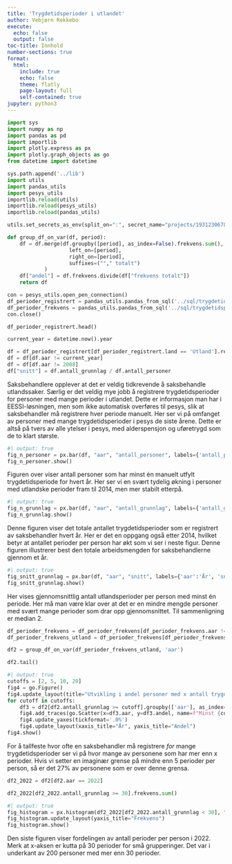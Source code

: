 ```yaml
---
title: 'Trygdetidsperioder i utlandet'
author: Vebjørn Rekkebo
execute:
  echo: false
  output: false
toc-title: Innhold
number-sections: true
format:
  html:
    include: true
    echo: false
    theme: flatly
    page-layout: full
    self-contained: true
jupyter: python3
---
```


```python
import sys
import numpy as np
import pandas as pd
import importlib
import plotly.express as px
import plotly.graph_objects as go
from datetime import datetime

sys.path.append('../lib')
import utils
import pandas_utils
import pesys_utils
importlib.reload(utils)
importlib.reload(pesys_utils)
importlib.reload(pandas_utils)
```

```python
utils.set_secrets_as_env(split_on=":", secret_name="projects/193123067890/secrets/pensjon-saksbehandling-nh4b/versions/latest")
```

```python
def group_df_on_var(df, period):
    df = df.merge(df.groupby([period], as_index=False).frekvens.sum(),
                    left_on=[period],
                    right_on=[period],
                    suffixes=(""," totalt")
            )
    df["andel"] = df.frekvens.divide(df["frekvens totalt"])
    return df
```

```python
con = pesys_utils.open_pen_connection()
df_perioder_registrert = pandas_utils.pandas_from_sql('../sql/trygdetidsperioder_saksbehandler.sql', con=con, lowercase=True)
df_perioder_frekvens = pandas_utils.pandas_from_sql('../sql/trygdetidsperioder_saksbehandler_frekvens.sql', con=con, lowercase=True)
con.close()
```

```python
df_perioder_registrert.head()
```

```python
current_year = datetime.now().year

df = df_perioder_registrert[df_perioder_registrert.land == 'Utland'].reset_index(drop=True)
df = df[df.aar != current_year]
df = df[df.aar != 2008]
df["snitt"] = df.antall_grunnlag / df.antall_personer
```

Saksbehandlere opplever at det er veldig tidkrevende å saksbehandle utlandssaker. 
Særlig er det veldig mye jobb å registrere trygdetidsperioder for personer med mange perioder i utlandet.
Dette er informasjon man har i EESSI-løsningen, men som ikke automatisk overføres til pesys, slik at saksbehandler må registrere hver periode manuelt.
Her ser vi på omfanget av personer med mange trygdetidsperioder i pesys de siste årene. 
Dette er altså på tvers av alle ytelser i pesys, med alderspensjon og uføretrygd som de to klart største.

```python
#| output: true
fig_n_personer = px.bar(df, "aar", "antall_personer", labels={'antall_personer':'Antall personer', 'aar':'År'}, title='Antall personer med minst én manuelt registrert utlandsperiode i pesys per år')
fig_n_personer.show()
```

Figuren over viser antall personer som har minst én manuelt utfylt trygdetidsperiode for hvert år. 
Her ser vi en svært tydelig økning i personer med utlandske perioder fram til 2014, men mer stabilt etterpå.

```python
#| output: true
fig_n_grunnlag = px.bar(df, "aar", "antall_grunnlag", labels={'antall_grunnlag':'Antall perioder', 'aar':'År'}, title='Antall manuelt registrerte utlandsperioder i pesys per år')
fig_n_grunnlag.show()
```

Denne figuren viser det totale antallet trygdetidsperioder som er registrert av saksbehandler hvert år. 
Her er det en oppgang også etter 2014, hvilket betyr at antallet perioder per person har økt som vi ser i neste figur.
Denne figuren illustrerer best den totale arbeidsmengden for saksbehandlerne gjennom et år.

```python
#| output: true
fig_snitt_grunnlag = px.bar(df, "aar", "snitt", labels={'aar':'År', 'snitt':'Antall perioder'}, title='Gjennomsnittlig antall manuelt registrerte utlandsperioder per person')
fig_snitt_grunnlag.show()
```

Her vises gjennomsnittlig antall utlandsperioder per person med minst én periode. Her må man være klar over at det er en mindre mengde personer med svært mange perioder som drar opp gjennomsnittet.
Til sammenligning er median 2.

```python
df_perioder_frekvens = df_perioder_frekvens[df_perioder_frekvens.aar != current_year]
df_perioder_frekvens_utland = df_perioder_frekvens[df_perioder_frekvens.land == 'Utland']

df2 = group_df_on_var(df_perioder_frekvens_utland, 'aar')
```

```python
df2.tail()
```

```python
#| output: true
cutoffs = [2, 5, 10, 20]
fig4 = go.Figure()
fig4.update_layout(title="Utvikling i andel personer med x antall trygdetidsperioder i utlandet (av alle som har minst én)")
for cutoff in cutoffs:
    df3 = df2[df2.antall_grunnlag >= cutoff].groupby(['aar'], as_index=False).andel.sum()
    fig4.add_traces(go.Scatter(x=df3.aar, y=df3.andel, name=f"Minst {cutoff}"))
    fig4.update_yaxes(tickformat='.0%')
    fig4.update_layout(xaxis_title="År", yaxis_title="Andel")
fig4.show()
```

For å tallfeste hvor ofte en saksbehandler må registrere *for* mange trygdetidsperioder ser vi på hvor mange av personene som har mer enn x perioder. 
Hvis vi setter en imaginær grense på mindre enn 5 perioder per person, så er det 27% av personene som er over denne grensa.

```python
df2_2022 = df2[df2.aar == 2022]
```

```python
df2_2022[df2_2022.antall_grunnlag >= 30].frekvens.sum()
```

```python
#| output: true
fig_histogram = px.histogram(df2_2022[df2_2022.antall_grunnlag < 30], "antall_grunnlag", "frekvens", nbins=30, labels={'antall_grunnlag':'Antall perioder'}, title='Fordeling av antall utlandsperioder per person')
fig_histogram.update_layout(yaxis_title="Frekvens")
fig_histogram.show()
```

Den siste figuren viser fordelingen av antall perioder per person i 2022. Merk at x-aksen er kutta på 30 perioder for små grupperinger. Det var i underkant av 200 personer med mer enn 30 perioder.